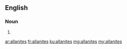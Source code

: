 ==English==

===Noun===
{{head|en|plural}}

# {{plural of|allanite|lang=en}}

[[ar:allanites]]
[[fr:allanites]]
[[ku:allanites]]
[[mg:allanites]]
[[my:allanites]]